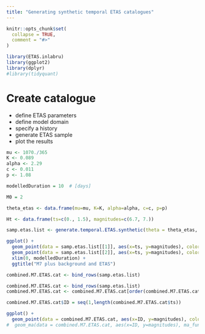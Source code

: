 ```yaml
---
title: "Generating synthetic temporal ETAS catalogues"
---
```


```r
knitr::opts_chunk$set(
  collapse = TRUE,
  comment = "#>"
)
```

```r
library(ETAS.inlabru)
library(ggplot2)
library(dplyr)
#library(tidyquant)
```
# Create catalogue

- define ETAS parameters
- define model domain
- specify a history
- generate ETAS sample
- plot the results

```r
mu <- 1070./365
K <- 0.089
alpha <- 2.29
c <- 0.011
p <- 1.08

modelledDuration = 10  # [days]

M0 = 2

theta_etas <- data.frame(mu=mu, K=K, alpha=alpha, c=c, p=p)

Ht <- data.frame(ts=c(0., 1.5), magnitudes=c(6.7, 7.))

samp.etas.list <- generate.temporal.ETAS.synthetic(theta = theta_etas, beta.p = log(10), M0 = M0, T1 = 0, T2 = modelledDuration, Ht=Ht)

ggplot() + 
  geom_point(data = samp.etas.list[[1]], aes(x=ts, y=magnitudes), color='red') + 
  geom_point(data = samp.etas.list[[2]], aes(x=ts, y=magnitudes), color='green') + 
  xlim(0, modelledDuration) +
  ggtitle("M7 plus background and ETAS")

combined.M7.ETAS.cat <- bind_rows(samp.etas.list)

combined.M7.ETAS.cat <- bind_rows(samp.etas.list)
combined.M7.ETAS.cat <- combined.M7.ETAS.cat[order(combined.M7.ETAS.cat$ts),]

combined.M7.ETAS.cat$ID = seq(1,length(combined.M7.ETAS.cat$ts))

ggplot() + 
  geom_point(data = combined.M7.ETAS.cat, aes(x=ID, y=magnitudes), color='red') #+ 
#  geom_ma(data = combined.M7.ETAS.cat, aes(x=ID, y=magnitudes), ma_fun = SMA, n = 10)
```

